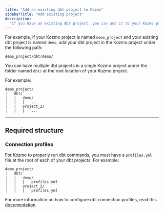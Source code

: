 ```yaml
---
title: "Add an existing dbt project to Kozmo"
sidebarTitle: "Add existing project"
description:
  "If you have an existing dbt project, you can add it to your Kozmo project."
---
```


For example, if your Kozmo project is named `demo_project` and your existing dbt
project is named `demo`, add your dbt project in the Kozmo project under the
following path:

```
demo_project/dbt/demo/
```

You can have multiple dbt projects in a single Kozmo project under the folder
named `dbt/` at the root location of your Kozmo project.

For example:

```
demo_project/
|   dbt/
|   |   demo/
|   |   |   ...
|   |   project_2/
|   |   |   ...
```

---

## Required structure

### Connection profiles

For Kozmo to properly run dbt commands, you must have a `profiles.yml` file at
the root of each of your dbt projects. For example:

```
demo_project/
|   dbt/
|   |   demo/
|   |   |   profiles.yml
|   |   project_2/
|   |   |   profiles.yml
```

For more information on how to configure dbt connection profiles, read this
[documentation](/dbt/connection-profiles).
